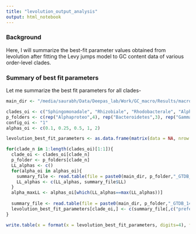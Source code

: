 ```yaml
---
title: "levolution_output_analysis"
output: html_notebook
---
```


### Background
Here, I will summarize the best-fit parameter values obtained from levolution after fitting the Levy jumps model to GC content data of various order-level clades.

### Summary of best fit parameters
Let me summarize the best fit parameters for all clades-
```r
main_dir <- "/media/saurabh/Data/Deepas_lab/Work/GC_macro/Results/macrodynamics/GTDB_levolution/"

clades_oi <- c("Sphingomonadale", "Rhizobiale", "Rhodobacterale", "Alpha1", "Bacteroidale", "Cytophagale", "Flavobacteriale", "Pseudomonadale", "Enterobacterales", "Betaproteo")
p_folders <- c(rep("Alphaproteo",4), rep("Bacteroidetes",3), rep("Gammaproteo",3))
config_oi <- "1"
alphas_oi <- c(0.1, 0.25, 0.5, 1, 2)

levolution_best_fit_parameters <- as.data.frame(matrix(data = NA, nrow = length(clades_oi), ncol = 9, dimnames = list(clades_oi, c("LRT_p", "LRT_model", "root_state", "sig2", "alpha", "lambda", "total_bLength", "exp_jumpNum", "alpha*lambda"))))

for(clade_n in 1:length(clades_oi)[1:1]){
  clade_oi <- clades_oi[clade_n]
  p_folder <- p_folders[clade_n]
  LL_alphas <- c()
  for(alpha_oi in alphas_oi){
    summary_file <- read.table(file = paste0(main_dir, p_folder,"_GTDB_14k_levolution/", clade_oi, "_GTDB_14k_GC_config", config_oi, "_alpha",alpha_oi,"_oneLineSummary.txt"), header = T, stringsAsFactors = F)
    LL_alphas <- c(LL_alphas, summary_file$LL)
  }
  alpha_maxLL <- alphas_oi[which(LL_alphas==max(LL_alphas))]
  
  summary_file <- read.table(file = paste0(main_dir, p_folder,"_GTDB_14k_levolution/", clade_oi, "_GTDB_14k_GC_config", config_oi, "_alpha",alpha_maxLL,"_oneLineSummary.txt"), header = T, stringsAsFactors = F)
  levolution_best_fit_parameters[clade_oi,] <- c(summary_file[,c("preferredModelLRT", "LRT_pValue", "root_state", "brown_variance", "alpha", "lambda", "treeLength")], summary_file$lambda*summary_file$treeLength, summary_file$lambda*summary_file$alpha)
}

write.table(x = format(x = levolution_best_fit_parameters, digits=4), file = paste0(main_dir, "levolution_best_fit_parameters_summary.txt"), quote = F, row.names = T, col.names = T)
```